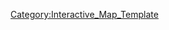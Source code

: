 {{overlay
|image = Summer2014_e4.jpg
|width        = {{MapRatio|375|{{{ratio|1|mapwidth=1}}}}}
|height       = {{MapRatio|186|{{{ratio|1|mapheight=1}}}}}
|AjaxXMLRequest = {{{AjaxXMLRequest|0}}}

|columns      = 0
|grid         = 0

|highlight    = 0
|collapsible  = 0

|popupPrefix = World_5_1_

|overlayNoHeader = 0

|overlayHeaderText = World 5-1
|overlayHeaderTextLink = World 5
|overlayNoHeader = 
|overlayTemplateName = Template:World5-1
|categoryName  = World5-1
}}
<noinclude>
[[Category:Interactive_Map_Template]]
</noinclude>